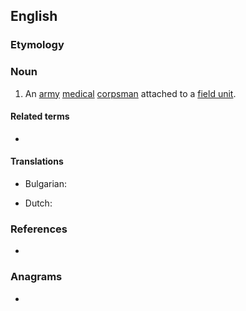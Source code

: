 ==English==

===Etymology===
{{compound|en|aid|man}}

===Noun===
{{en-noun|aidmen}}

# An [[army]] [[medical]] [[corpsman]] attached to a [[field unit]].

====Related terms====
* {{l|en|medic}}

====Translations====
{{trans-top|an army medical corpsman attached to a field unit}}
* Bulgarian: {{t|bg|санитар|tr=sanitar}}
{{trans-mid}}
* Dutch: {{t+|nl|hospik|m}}
{{trans-bottom}}

===References===
* {{R:Websters}}

===Anagrams===
* {{anagrams|en|a=aadimn|Aminda|Damian|maidan}}